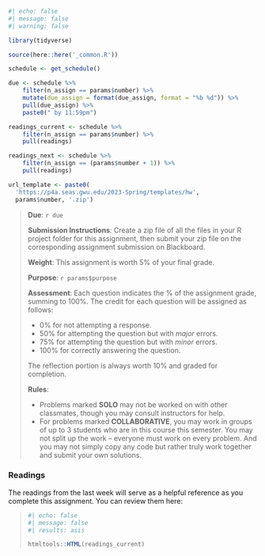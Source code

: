 ```r
#| echo: false
#| message: false
#| warning: false

library(tidyverse)

source(here::here('_common.R'))

schedule <- get_schedule()

due <- schedule %>%
    filter(n_assign == params$number) %>% 
    mutate(due_assign = format(due_assign, format = "%b %d")) %>%
    pull(due_assign) %>%
    paste0(" by 11:59pm")

readings_current <- schedule %>%
    filter(n_assign == params$number) %>% 
    pull(readings)

readings_next <- schedule %>% 
    filter(n_assign == (params$number + 1)) %>% 
    pull(readings)

url_template <- paste0(
  'https://p4a.seas.gwu.edu/2023-Spring/templates/hw',
  params$number, '.zip')
```

> **Due**: `r due`
>
> **Submission Instructions**: Create a zip file of all the files in your R project folder for this assignment, then submit your zip file on the corresponding assignment submission on Blackboard.
>
> **Weight**: This assignment is worth 5% of your final grade.
>
> **Purpose**: `r params$purpose`
>
> **Assessment**: Each question indicates the % of the assignment grade, summing to 100%. The credit for each question will be assigned as follows:
>
> - 0% for not attempting a response.
> - 50% for attempting the question but with _major_ errors.
> - 75% for attempting the question but with _minor_ errors.
> - 100% for correctly answering the question.
>
> The reflection portion is always worth 10% and graded for completion.
>
> **Rules**:
>
> - Problems marked **SOLO** may not be worked on with other classmates, though you may consult instructors for help.
> - For problems marked **COLLABORATIVE**, you may work in groups of up to 3 students who are in this course this semester. You may not split up the work -- everyone must work on every problem. And you may not simply copy any code but rather truly work together and submit your own solutions.

### Readings

The readings from the last week will serve as a helpful reference as you complete this assignment. You can review them here:

<blockquote class="blockquote">

```r
#| echo: false
#| message: false
#| results: asis

htmltools::HTML(readings_current)
```

</blockquote>
